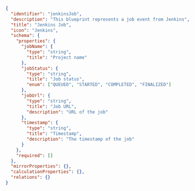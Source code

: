 ```json showLineNumbers
{
  "identifier": "jenkinsJob",
  "description": "This blueprint represents a job event from Jenkins",
  "title": "Jenkins Job",
  "icon": "Jenkins",
  "schema": {
    "properties": {
      "jobName": {
        "type": "string",
        "title": "Project name"
      },
      "jobStatus": {
        "type": "string",
        "title": "Job status",
        "enum": ["QUEUED", "STARTED", "COMPLETED", "FINALIZED"]
      },
      "jobUrl": {
        "type": "string",
        "title": "Job URL",
        "description": "URL of the job"
      },
      "timestamp": {
        "type": "string",
        "title": "Timestamp",
        "description": "The timestamp of the job"
      }
    },
    "required": []
  },
  "mirrorProperties": {},
  "calculationProperties": {},
  "relations": {}
}
```
